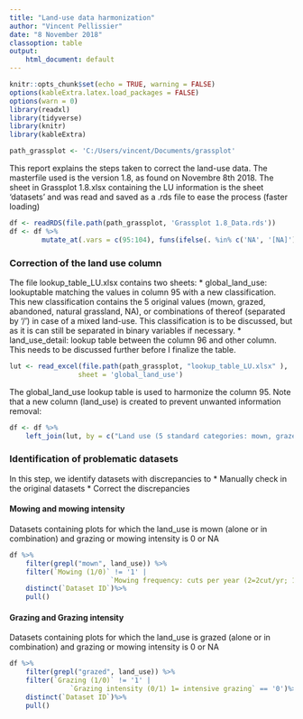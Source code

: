 ```yaml
---
title: "Land-use data harmonization"
author: "Vincent Pellissier"
date: "8 November 2018"
classoption: table
output:
    html_document: default
---
```



```r
knitr::opts_chunk$set(echo = TRUE, warning = FALSE)
options(kableExtra.latex.load_packages = FALSE)
options(warn = 0)
library(readxl)
library(tidyverse)
library(knitr)
library(kableExtra)

path_grassplot <- 'C:/Users/vincent/Documents/grassplot'
```
This report explains the steps taken to correct the land-use data.
The masterfile used is the version 1.8, as found on Novembre 8th 2018.
The sheet in Grassplot 1.8.xlsx containing the LU information is the sheet 'datasets' and was read and saved as a .rds file to ease the process (faster loading)


```r
df <- readRDS(file.path(path_grassplot, 'Grassplot 1.8_Data.rds'))
df <- df %>%
        mutate_at(.vars = c(95:104), funs(ifelse(. %in% c('NA', '[NA]'), NA, .)))
```

### Correction of the land use column
The file lookup_table_LU.xlsx contains two sheets:
    * global_land_use: lookuptable matching the values in column 95 with a new classification. This new classification contains the 5 original values (mown, grazed, abandoned, natural grassland, NA), or combinations of thereof (separated by '/') in case of a mixed land-use. This classification is to be discussed, but as it is can still be separated in binary variables if necessary.
    * land_use_detail: lookup table between the column 96 and other column. This needs to be discussed further before I finalize the table.
```r
lut <- read_excel(file.path(path_grassplot, "lookup_table_LU.xlsx" ),
                 sheet = 'global_land_use')
```

The global_land_use lookup table is used to harmonize the column 95.
Note that a new column (land_use) is created to prevent unwanted information removal:
```r
df <- df %>%
    left_join(lut, by = c("Land use (5 standard categories: mown, grazed, abandoned, natural grassland, NA)" = "old_classification"))
```

### Identification of problematic datasets
In this step, we identify datasets with discrepancies to 
    * Manually check in the original datasets
    * Correct the discrepancies
    
#### Mowing and mowing intensity
Datasets containing plots for which the land_use is mown (alone or in combination) and grazing or mowing intensity is 0 or NA
```r

df %>% 
    filter(grepl("mown", land_use)) %>%
    filter(`Mowing (1/0)` != '1' | 
                         `Mowing frequency: cuts per year (2=2cut/yr; 1=1cut/yr; 0.5=1 cut/2 yr or 2 yr abandoned; 0.2=1 cut/5 yr or 5 yr abandones; 0=never mown)` == '0')%>%
    distinct(`Dataset ID`)%>%
    pull()
```


#### Grazing and Grazing intensity
Datasets containing plots for which the land_use is grazed (alone or in combination) and grazing or mowing intensity is 0 or NA
```r

df %>% 
    filter(grepl("grazed", land_use)) %>%
    filter(`Grazing (1/0)` != '1' | 
               `Grazing intensity (0/1) 1= intensive grazing` == '0')%>%
    distinct(`Dataset ID`)%>%
    pull()
```